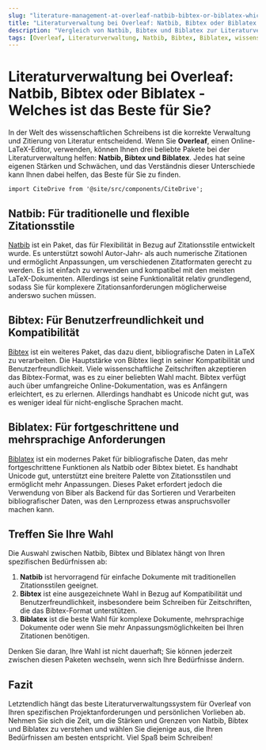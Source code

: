 ```yaml
---
slug: "literature-management-at-overleaf-natbib-bibtex-or-biblatex-which-is-the-best-for-you"
title: "Literaturverwaltung bei Overleaf: Natbib, Bibtex oder Biblatex - Welches ist das Beste für Sie?" 
description: "Vergleich von Natbib, Bibtex und Biblatex zur Literaturverwaltung bei Overleaf, damit Sie die beste Option für Ihre Schreibbedürfnisse bestimmen können." 
tags: [Overleaf, Literaturverwaltung, Natbib, Bibtex, Biblatex, wissenschaftliches Schreiben, Zitationsverwaltung]
---
```


# Literaturverwaltung bei Overleaf: Natbib, Bibtex oder Biblatex - Welches ist das Beste für Sie?

In der Welt des wissenschaftlichen Schreibens ist die korrekte Verwaltung und Zitierung von Literatur entscheidend. Wenn Sie **Overleaf**, einen Online-LaTeX-Editor, verwenden, können Ihnen drei beliebte Pakete bei der Literaturverwaltung helfen: **Natbib, Bibtex und Biblatex**. Jedes hat seine eigenen Stärken und Schwächen, und das Verständnis dieser Unterschiede kann Ihnen dabei helfen, das Beste für Sie zu finden.

```mdx-code-block
import CiteDrive from '@site/src/components/CiteDrive';
```
<CiteDrive /> 

## Natbib: Für traditionelle und flexible Zitationsstile

[Natbib](https://ctan.org/pkg/natbib) ist ein Paket, das für Flexibilität in Bezug auf Zitationsstile entwickelt wurde. Es unterstützt sowohl Autor-Jahr- als auch numerische Zitationen und ermöglicht Anpassungen, um verschiedenen Zitatformaten gerecht zu werden. Es ist einfach zu verwenden und kompatibel mit den meisten LaTeX-Dokumenten. Allerdings ist seine Funktionalität relativ grundlegend, sodass Sie für komplexere Zitationsanforderungen möglicherweise anderswo suchen müssen.

## Bibtex: Für Benutzerfreundlichkeit und Kompatibilität

[Bibtex](https://ctan.org/pkg/bibtex) ist ein weiteres Paket, das dazu dient, bibliografische Daten in LaTeX zu verarbeiten. Die Hauptstärke von Bibtex liegt in seiner Kompatibilität und Benutzerfreundlichkeit. Viele wissenschaftliche Zeitschriften akzeptieren das Bibtex-Format, was es zu einer beliebten Wahl macht. Bibtex verfügt auch über umfangreiche Online-Dokumentation, was es Anfängern erleichtert, es zu erlernen. Allerdings handhabt es Unicode nicht gut, was es weniger ideal für nicht-englische Sprachen macht.

## Biblatex: Für fortgeschrittene und mehrsprachige Anforderungen

[Biblatex](https://ctan.org/pkg/biblatex) ist ein modernes Paket für bibliografische Daten, das mehr fortgeschrittene Funktionen als Natbib oder Bibtex bietet. Es handhabt Unicode gut, unterstützt eine breitere Palette von Zitationsstilen und ermöglicht mehr Anpassungen. Dieses Paket erfordert jedoch die Verwendung von Biber als Backend für das Sortieren und Verarbeiten bibliografischer Daten, was den Lernprozess etwas anspruchsvoller machen kann.

## Treffen Sie Ihre Wahl

Die Auswahl zwischen Natbib, Bibtex und Biblatex hängt von Ihren spezifischen Bedürfnissen ab:

1. **Natbib** ist hervorragend für einfache Dokumente mit traditionellen Zitationsstilen geeignet.
2. **Bibtex** ist eine ausgezeichnete Wahl in Bezug auf Kompatibilität und Benutzerfreundlichkeit, insbesondere beim Schreiben für Zeitschriften, die das Bibtex-Format unterstützen.
3. **Biblatex** ist die beste Wahl für komplexe Dokumente, mehrsprachige Dokumente oder wenn Sie mehr Anpassungsmöglichkeiten bei Ihren Zitationen benötigen.

Denken Sie daran, Ihre Wahl ist nicht dauerhaft; Sie können jederzeit zwischen diesen Paketen wechseln, wenn sich Ihre Bedürfnisse ändern.

## Fazit

Letztendlich hängt das beste Literaturverwaltungssystem für Overleaf von Ihren spezifischen Projektanforderungen und persönlichen Vorlieben ab. Nehmen Sie sich die Zeit, um die Stärken und Grenzen von Natbib, Bibtex und Biblatex zu verstehen und wählen Sie diejenige aus, die Ihren Bedürfnissen am besten entspricht. Viel Spaß beim Schreiben!
